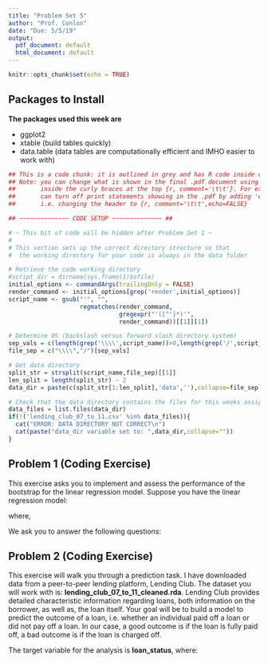 ---
title: "Problem Set 5"
author: "Prof. Conlon"
date: "Due: 5/5/19"
output:
  pdf_document: default
  html_document: default
---

```{r setup, include=FALSE}
knitr::opts_chunk$set(echo = TRUE)
```


\newcommand{\E}[1]{\ensuremath{\mathbb{E}\big[#1\big]}}
\newcommand{\Emeasure}[2]{\ensuremath{\mathbb{E}_{#1}\big[#2\big]}}

## Packages to Install


**The packages used this week are**

* ggplot2
* xtable (build tables quickly)
* data.table (data tables are computationally efficient and IMHO easier to work with)


```{r,comment='\t\t',echo=FALSE}

## This is a code chunk: it is outlined in grey and has R code inside of it
## Note: you can change what is shown in the final .pdf document using arguments 
##       inside the curly braces at the top {r, comment='\t\t'}. For example, you 
##       can turn off print statements showing in the .pdf by adding 'echo=False' 
##       i.e. changing the header to {r, comment='\t\t',echo=FALSE}

## ~~~~~~~~~~~~~~ CODE SETUP ~~~~~~~~~~~~~~ ##

# ~ This bit of code will be hidden after Problem Set 1 ~
#
# This section sets up the correct directory structure so that
#  the working directory for your code is always in the data folder

# Retrieve the code working directory
#script_dir = dirname(sys.frame(1)$ofile)
initial_options <- commandArgs(trailingOnly = FALSE)
render_command <- initial_options[grep('render',initial_options)]
script_name <- gsub("'", "", 
                    regmatches(render_command, 
                               gregexpr("'([^']*)'",
                               render_command))[[1]][1])

# Determine OS (backslash versus forward slash directory system)
sep_vals = c(length(grep('\\\\',script_name))>0,length(grep('/',script_name))>0)
file_sep = c("\\\\","/")[sep_vals]

# Get data directory
split_str = strsplit(script_name,file_sep)[[1]]
len_split = length(split_str) - 2
data_dir = paste(c(split_str[1:len_split],'data',''),collapse=file_sep)

# Check that the data directory contains the files for this weeks assignment
data_files = list.files(data_dir)
if(!('lending_club_07_to_11.csv' %in% data_files)){
  cat("ERROR: DATA DIRECTORY NOT CORRECT\n")
  cat(paste("data_dir variable set to: ",data_dir,collapse=""))
}

```


## Problem 1 (Coding Exercise)

This exercise asks you to implement and assess the performance of the bootstrap for the linear regression model. Suppose you have the linear regression model:

\begin{align*}
  y_{i} = \beta_{0} + \beta_{1}x_{i} + \epsilon_{i}
\end{align*}

where,

\begin{itemize}
  \item[-] $x_{i} \sim U[0,2]$
  \item[-] $\epsilon_{i} \vert x_{i} \sim U[-1,1]$
  \item[-] $\beta_{0} = \beta_{1} = 1$ 
\end{itemize}

We ask you to answer the following questions:

\begin{itemize}
\item[a.] Write a code that generates i.i.d. samples of sizes $n=10,50,200$ from that distribution, computes (1) the least squares estimator for $\beta$, (2) the t-ratio for the least squares coefficient $\beta_{1}$, $t_{n} = \frac{\hat{\beta}_{1,LS} - 1}{\hat{s.e.}(\hat{\beta}_{1,LS})}$, and (3) the least square residuals $\hat{\epsilon}_{i} = y_{i} - \hat{\beta}_{0,LS} - \hat{\beta}_{1,LS} x_{i}$

\item[b.] Write a code for drawing $n$ times at random from the discrete uniform distribution over the estimated residuals $\hat{\epsilon}_{1},...,\hat{\epsilon}_{n}$ (i.e. with replacement).

\item[c.] Use your code from parts (a) and (b) to implement the residual bootstrap - assuming that $\epsilon_{i}$ and $x_{i}$ are independent - to estimate the 95th percentiles of the respective distributions of $\hat{\beta}_{1,LS}$ and $t_{n}$

\item[d.] Repeat part (a) for sample size $n=10,50,200$ with $200$ replications, where you keep the initial draws of $x_{1},..,x_{n}$ from part (a) and only generate new residuals from their conditional distribution. Compute $\hat{\beta}_{1,LS}$ and the statistic $t_{n}$ using $200$ independent samples of size $n$. Use your results to compute a simulated estimate for the 95th percentiles of the respective sampling distributions for $\hat{\beta}_{1,LS}$ and $t_{n}$.

\item[e.] Compare your results from (c) and (d). What do you conclude about the performance of the bootstrap? How does it compare to the 95th percentile of the asymptotic distribution of $t_{n}$?
\end{itemize}

## Problem 2 (Coding Exercise)

This exercise will walk you through a prediction task. I have downloaded data from a peer-to-peer lending platform, Lending Club. The dataset you will work with is: __lending_club_07_to_11_cleaned.rda__. Lending Club provides detailed characteristic information regarding loans, both information on the borrower, as well as, the loan itself. Your goal will be to build a model to predict the outcome of a loan, i.e. whether an individual paid off a loan or did not pay off a loan. In our case, a good outcome is if the loan is fully paid off, a bad outcome is if the loan is charged off. 

The target variable for the analysis is **loan_status**, where:

\begin{align*}
  loan\_status = 
    \begin{cases}
      1 \mbox{ if loan is paid off } \\
      0 \mbox{ if loan is not paid off }
    \end{cases}
\end{align*}

\begin{itemize}

\item[a.] This is going to be a more DIY style exercise, provide a list of the variables you plan to use for the analysis. Give a short discussion for why you excluded other variables.

\item[b.] Regularization is an important step when using an machine learning algorithm, regularzie the variables that you have included. Briefly, why is regularization important?

\item[c.] Provide a simple correlational table to give you a sense of the relationship between your covariates. Do you notice any interesting patterns?

\item[d.] Split the dataset into a single test and training set, a simple rule of thumb is an 40/60 split. How did you build these two sets?

\item[e.] Using your training set, run a logistic regression, a random forest, and a gradient boosted random forest. To show your results, present both a measure of miscalssification error, accuracy and a confusion matrix.

\item[f.] One easy way to improve model performance is cross-validation. Do a k-fold cross validation, where k=5, using the best performing model from part (e.). Re-report the misclassification error, accuracy and a confusion matrix. 

\end{itemize}